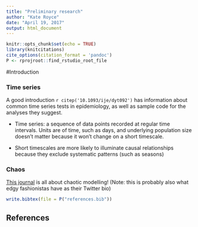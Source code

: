 ---
title: "Preliminary research"
author: "Kate Royce"
date: "April 19, 2017"
output: html_document
---

```{r setup, include=FALSE}
knitr::opts_chunk$set(echo = TRUE)
library(knitcitations)
cite_options(citation_format = 'pandoc')
P <- rprojroot::find_rstudio_root_file
```

#Introduction

### Time series

A good introduction `r citep('10.1093/ije/dyt092')` has information about common time series tests in epidemiology, as well as sample code for the analyses they suggest.

- Time series: a sequence of data points recorded at regular time intervals. Units are of time, such as days, and underlying population size doesn't matter because it won't change on a short timescale.

- Short timescales are more likely to illuminate causal relationships because they exclude systematic patterns (such as seasons)

### Chaos

[This journal](http://www.cmsim.eu/) is all about chaotic modelling! (Note: this is probably also what edgy fashionistas have as their Twitter bio)

```{r, include=FALSE}
write.bibtex(file = P("references.bib"))
```

## References

<div id="refs"></div>
